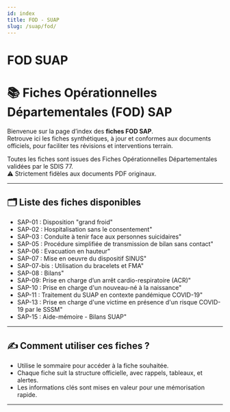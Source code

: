 ```yaml
---
id: index
title: FOD - SUAP
slug: /suap/fod/
---
```


# FOD SUAP


# 📚 Fiches Opérationnelles Départementales (FOD) SAP

Bienvenue sur la page d’index des **fiches FOD SAP**.  
Retrouve ici les fiches synthétiques, à jour et conformes aux documents officiels, pour faciliter tes révisions et interventions terrain.

<Admonition type="info" title="Info">
Toutes les fiches sont issues des Fiches Opérationnelles Départementales validées par le SDIS 77.<br />
⚠️ Strictement fidèles aux documents PDF originaux.
</Admonition>

---

## 🗂️ Liste des fiches disponibles
- <Link to="/docs/suap/fod/sap-01">SAP-01 : Disposition "grand froid"</Link>
- <Link to="/docs/suap/fod/sap-02">SAP-02 : Hospitalisation sans le consentement"</Link>
- <Link to="/docs/suap/fod/sap-03">SAP-03 : Conduite à tenir face aux personnes suicidaires"</Link>
- <Link to="/docs/suap/fod/sap-05">SAP-05 : Procédure simplifiée de transmission de bilan sans contact"</Link>
- <Link to="/docs/suap/fod/sap-06">SAP-06 : Evacuation en hauteur"</Link>
- <Link to="/docs/suap/fod/sap-07">SAP-07 : Mise en oeuvre du dispositif SINUS"</Link>
- <Link to="/docs/suap/fod/sap-07-bis">SAP-07-bis : Utilisation du bracelets et FMA"</Link>
- <Link to="/docs/suap/fod/sap-08">SAP-08 : Bilans"</Link>
- <Link to="/docs/suap/fod/sap-09">SAP-09: Prise en charge d’un arrêt cardio-respiratoire (ACR)"</Link>
- <Link to="/docs/suap/fod/sap-10">SAP-10 : Prise en charge d'un nouveau-né à la naissance"</Link>
- <Link to="/docs/suap/fod/sap-11">SAP-11 : Traitement du SUAP en contexte pandémique COVID-19"</Link>
- <Link to="/docs/suap/fod/sap-13">SAP-13 : Prise en charge d'une victime en présence d'un risque COVID-19 par le SSSM"</Link>
- <Link to="/docs/suap/fod/sap-15">SAP-15 : Aide-mémoire - Bilans SUAP"</Link>

---

## ✍️ Comment utiliser ces fiches ?

- Utilise le sommaire pour accéder à la fiche souhaitée.
- Chaque fiche suit la structure officielle, avec rappels, tableaux, et alertes.
- Les informations clés sont mises en valeur pour une mémorisation rapide.

---
